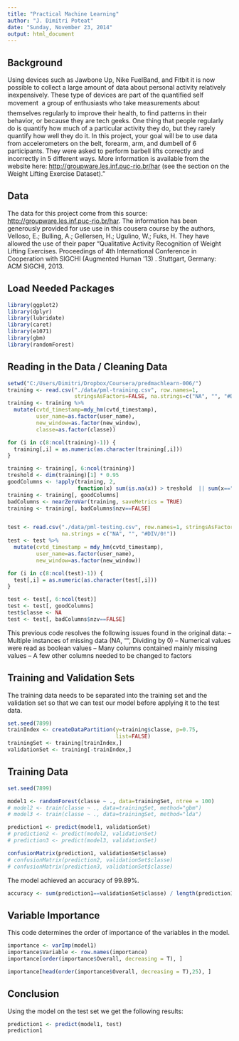 ```yaml
---
title: "Practical Machine Learning"
author: "J. Dimitri Poteat"
date: "Sunday, November 23, 2014"
output: html_document
---
```


## Background
Using devices such as Jawbone Up, Nike FuelBand, and Fitbit it is now possible to collect a large amount of data about personal activity relatively inexpensively. These type of devices are part of the quantified self movement  a group of enthusiasts who take measurements about themselves regularly to improve their health, to find patterns in their behavior, or because they are tech geeks. One thing that people regularly do is quantify how much of a particular activity they do, but they rarely quantify how well they do it. In this project, your goal will be to use data from accelerometers on the belt, forearm, arm, and dumbell of 6 participants. They were asked to perform barbell lifts correctly and incorrectly in 5 different ways. More information is available from the website here: <http://groupware.les.inf.puc-rio.br/har> (see the section on the Weight Lifting Exercise Dataset)."

## Data
The data for this project come from this source: <http://groupware.les.inf.puc-rio.br/har>. The information has been generously provided for use use in this cousera course by the authors, Velloso, E.; Bulling, A.; Gellersen, H.; Ugulino, W.; Fuks, H. They have allowed the use of their paper “Qualitative Activity Recognition of Weight Lifting Exercises. Proceedings of 4th International Conference in Cooperation with SIGCHI (Augmented Human ’13) . Stuttgart, Germany: ACM SIGCHI, 2013.

## Load Needed Packages


```r
library(ggplot2)
library(dplyr)
library(lubridate)
library(caret)
library(e1071)
library(gbm)
library(randomForest)
```

## Reading in the Data / Cleaning Data

```r
setwd("C:/Users/Dimitri/Dropbox/Coursera/predmachlearn-006/")
training <- read.csv("./data/pml-training.csv", row.names=1,
                     stringsAsFactors=FALSE, na.strings=c("NA", "", "#DIV/0!"))
training <- training %>%
  mutate(cvtd_timestamp=mdy_hm(cvtd_timestamp),
         user_name=as.factor(user_name),
         new_window=as.factor(new_window),
         classe=as.factor(classe))

for (i in c(8:ncol(training)-1)) {
  training[,i] = as.numeric(as.character(training[,i]))
}

training <- training[, 6:ncol(training)]
treshold <- dim(training)[1] * 0.95
goodColumns <- !apply(training, 2, 
                      function(x) sum(is.na(x)) > treshold  || sum(x=="") > treshold)
training <- training[, goodColumns]
badColumns <- nearZeroVar(training, saveMetrics = TRUE)
training <- training[, badColumns$nzv==FALSE]


test <- read.csv("./data/pml-testing.csv", row.names=1, stringsAsFactors=FALSE,
                 na.strings = c("NA", "", "#DIV/0!"))
test <- test %>%
  mutate(cvtd_timestamp = mdy_hm(cvtd_timestamp),
         user_name=as.factor(user_name),
         new_window=as.factor(new_window))

for (i in c(8:ncol(test)-1)) {
  test[,i] = as.numeric(as.character(test[,i]))
}

test <- test[, 6:ncol(test)]
test <- test[, goodColumns]
test$classe <- NA
test <- test[, badColumns$nzv==FALSE]
```

This previous code resolves the following issues found in the original data:
  -- Multiple instances of missing data (NA, "", Dividing by 0)
  -- Numerical values were read as boolean values
  -- Many columns contained mainly missing values
  -- A few other columns needed to be changed to factors
  
## Training and Validation Sets
The training data needs to be separated into the training set and the validation set so that we can test our model before applying it to the test data.

```r
set.seed(7899)
trainIndex <- createDataPartition(y=training$classe, p=0.75,
                                  list=FALSE)
trainingSet <- training[trainIndex,]
validationSet <- training[-trainIndex,]
```


## Training Data
```r
set.seed(7899)

model1 <- randomForest(classe ~ ., data=trainingSet, ntree = 100)
# model2 <- train(classe ~ ., data=trainingSet, method="gbm")
# model3 <- train(classe ~ ., data=trainingSet, method="lda")

prediction1 <- predict(model1, validationSet)
# prediction2 <- predict(model2, validationSet)
# prediction3 <- predict(model3, validationSet)

confusionMatrix(prediction1, validationSet$classe)
# confusionMatrix(prediction2, validationSet$classe)
# confusionMatrix(prediction3, validationSet$classe)
```

The model achieved an accuracy of 99.89%.
```r
accuracy <- sum(prediction1==validationSet$classe) / length(prediction1)
```

## Variable Importance
This code determines the order of importance of the variables in the model.
```r
importance <- varImp(model1)
importance$Variable <- row.names(importance)
importance[order(importance$Overall, decreasing = T), ]
```

```r
importance[head(order(importance$Overall, decreasing = T),25), ]
```

## Conclusion
Using the model on the test set we get the following results:
```r
prediction1 <- predict(model1, test)
prediction1
```
